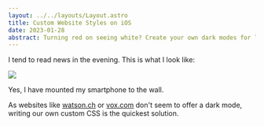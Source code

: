 ```yaml
---
layout: ../../layouts/Layout.astro
title: Custom Website Styles on iOS
date: 2023-01-28
abstract: Turning red on seeing white? Create your own dark modes for light websites.
---
```


I tend to read news in the evening. This is what I look like:

[![](https://media.giphy.com/media/t6lAk9EJRLKajKTc3O/giphy.gif)](https://giphy.com/gifs/natgeochannel-season-1-nat-geo-valley-of-the-boom-t6lAk9EJRLKajKTc3O)

Yes, I have mounted my smartphone to the wall.

As websites like [watson.ch](https://www.watson.ch) or [vox.com](https://www.vox.com) don't seem to offer a dark mode, writing our own custom CSS is the quickest solution.
